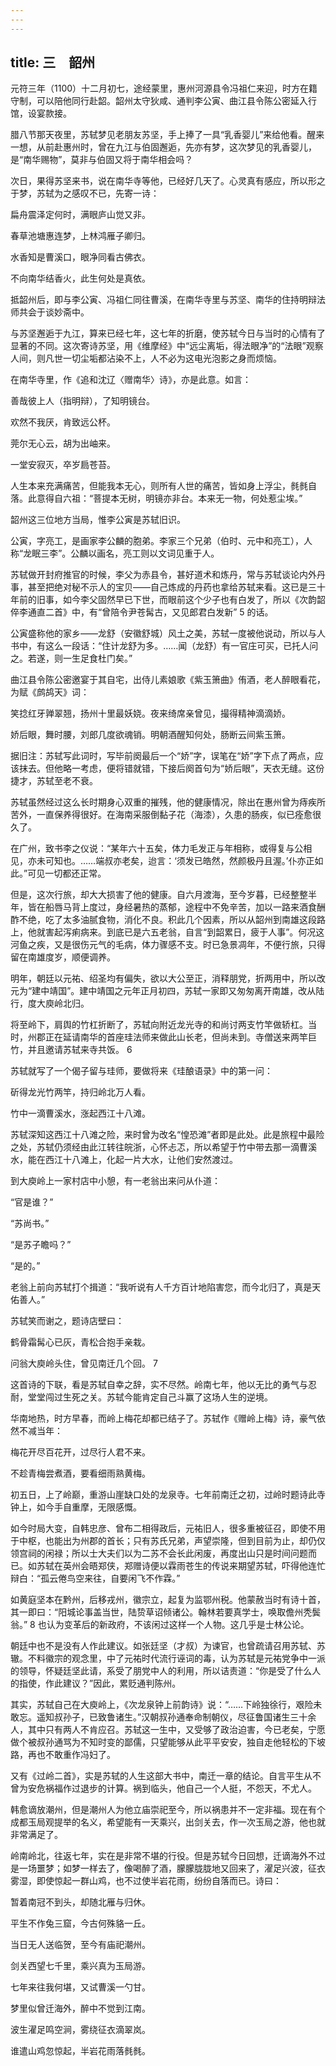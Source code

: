 ```yaml
---
---
---
```

title: 三　韶州
---




元符三年（1100）十二月初七，途经蒙里，惠州河源县令冯祖仁来迎，时方在籍守制，可以陪他同行赴韶。韶州太守狄咸、通判李公寅、曲江县令陈公密延入行馆，设宴款接。

腊八节那天夜里，苏轼梦见老朋友苏坚，手上捧了一具“乳香婴儿”来给他看。醒来一想，从前赴惠州时，曾在九江与伯固邂逅，先亦有梦，这次梦见的乳香婴儿，是“南华赐物”，莫非与伯固又将于南华相会吗？

次日，果得苏坚来书，说在南华寺等他，已经好几天了。心灵真有感应，所以形之于梦，苏轼为之感叹不已，先寄一诗：

扁舟震泽定何时，满眼庐山觉又非。

春草池塘惠连梦，上林鸿雁子卿归。

水香知是曹溪口，眼净同看古佛衣。

不向南华结香火，此生何处是真依。



抵韶州后，即与李公寅、冯祖仁同往曹溪，在南华寺里与苏坚、南华的住持明辩法师共会于谈妙斋中。

与苏坚邂逅于九江，算来已经七年，这七年的折磨，使苏轼今日与当时的心情有了显著的不同。这次寄诗苏坚，用《维摩经》中“远尘离垢，得法眼净”的“法眼”观察人间，则凡世一切尘垢都沾染不上，人不必为这电光泡影之身而烦恼。

在南华寺里，作《追和沈辽〈赠南华〉诗》，亦是此意。如言：

善哉彼上人（指明辩），了知明镜台。

欢然不我厌，肯致远公杯。

莞尔无心云，胡为出岫来。

一堂安寂灭，卒岁扃苍苔。



人生本来充满痛苦，但能我本无心，则所有人世的痛苦，皆如身上浮尘，毵毵自落。此意得自六祖：“菩提本无树，明镜亦非台。本来无一物，何处惹尘埃。”

韶州这三位地方当局，惟李公寅是苏轼旧识。

公寅，字亮工，是画家李公麟的胞弟。李家三个兄弟（伯时、元中和亮工），人称“龙眠三李”。公麟以画名，亮工则以文词见重于人。

苏轼做开封府推官的时候，李父为赤县令，甚好道术和炼丹，常与苏轼谈论内外丹事，甚至把绝对秘不示人的宝贝——自己炼成的丹药也拿给苏轼来看。这已是三十年前的旧事，如今李父固然早已下世，而眼前这个少子也有白发了，所以《次韵韶倅李通直二首》中，有“曾陪令尹苍髯古，又见郎君白发新” 5 的话。

公寅盛称他的家乡——龙舒（安徽舒城）风土之美，苏轼一度被他说动，所以与人书中，有这么一段话：“住计龙舒为多。……闻（龙舒）有一官庄可买，已托人问之。若遂，则一生足食杜门矣。”

曲江县令陈公密邀宴于其自宅，出侍儿素娘歌《紫玉箫曲》侑酒，老人醉眼看花，为赋《鹧鸪天》词：

笑捻红牙亸翠翘，扬州十里最妖娆。夜来绮席亲曾见，撮得精神滴滴娇。

娇后眼，舞时腰，刘郎几度欲魂销。明朝酒醒知何处，肠断云间紫玉箫。



据旧注：苏轼写此词时，写毕前阕最后一个“娇”字，误笔在“娇”字下点了两点，应该抹去。但他略一考虑，便将错就错，下接后阕首句为“娇后眼”，天衣无缝。这份捷才，苏轼至老不衰。

苏轼虽然经过这么长时期身心双重的摧残，他的健康情况，除出在惠州曾为痔疾所苦外，一直保养得很好。在海南采服倒黏子花（海漆），久患的肠疾，似已痊愈很久了。

在广州，致书李之仪说：“某年六十五矣，体力毛发正与年相称，或得复与公相见，亦未可知也。……端叔亦老矣，迨言：‘须发已皓然，然颜极丹且渥。’仆亦正如此。”可见一切都还正常。

但是，这次行旅，却大大损害了他的健康。自六月渡海，至今岁暮，已经整整半年，皆在船唇马背上度过，身经暑热的蒸郁，途程中不免辛苦，加以一路来酒食酬酢不绝，吃了太多油腻食物，消化不良。积此几个因素，所以从韶州到南雄这段路上，他就害起泻痢病来。到底已是六五老翁，自言“到韶累日，疲于人事”。何况这河鱼之疾，又是很伤元气的毛病，体力骤感不支。时已急景凋年，不便行旅，只得留在南雄度岁，顺便调养。

明年，朝廷以元祐、绍圣均有偏失，欲以大公至正，消释朋党，折两用中，所以改元为“建中靖国”。建中靖国之元年正月初四，苏轼一家即又匆匆离开南雄，改从陆行，度大庾岭北归。

将至岭下，肩舆的竹杠折断了，苏轼向附近龙光寺的和尚讨两支竹竿做轿杠。当时，州郡正在延请南华的首座珪法师来做此山长老，但尚未到。寺僧送来两竿巨竹，并且邀请苏轼来寺共饭。 6

苏轼就写了一个偈子留与珪师，要做将来《珪酿语录》中的第一问：

斫得龙光竹两竿，持归岭北万人看。

竹中一滴曹溪水，涨起西江十八滩。



苏轼深知这西江十八滩之险，来时曾为改名“惶恐滩”者即是此处。此是旅程中最险之处，苏轼仍须经由此江转往皖浙，心怀忐忑，所以希望于竹中带去那一滴曹溪水，能在西江十八滩上，化起一片大水，让他们安然渡过。

到大庾岭上一家村店中小憩，有一老翁出来问从仆道：

“官是谁？”

“苏尚书。”

“是苏子瞻吗？”

“是的。”

老翁上前向苏轼打个揖道：“我听说有人千方百计地陷害您，而今北归了，真是天佑善人。”

苏轼笑而谢之，题诗店壁曰：

鹤骨霜髯心已灰，青松合抱手亲栽。

问翁大庾岭头住，曾见南迁几个回。 7



这首诗的下联，看是苏轼自幸之辞，实不尽然。岭南七年，他以无比的勇气与忍耐，堂堂闯过生死之关。苏轼今能肯定自己斗赢了这场人生的逆境。

华南地热，时方早春，而岭上梅花却都已结子了。苏轼作《赠岭上梅》诗，豪气依然不减当年：

梅花开尽百花开，过尽行人君不来。

不趁青梅尝煮酒，要看细雨熟黄梅。



初五日，上了岭巅，重游山崖缺口处的龙泉寺。七年前南迁之初，过岭时题诗此寺钟上，如今手自重摩，无限感慨。

如今时局大变，自韩忠彦、曾布二相得政后，元祐旧人，很多重被征召，即使不用于中枢，也能出为州郡的首长；只有苏氏兄弟，声望崇隆，但到目前为止，却仍仅领宫祠的闲禄；所以士大夫们以为二苏不会长此闲废，再度出山只是时间问题而已。如苏轼在英州会晤郑侠，郑赠诗便以霖雨苍生的传说来期望苏轼，吓得他连忙辩白：“孤云倦鸟空来往，自要闲飞不作霖。”

如黄庭坚本在黔州，后移戎州，徽宗立，起复为监鄂州税。他蒙赦当时有诗十首，其一即曰：“阳城论事盖当世，陆贽草诏倾诸公。翰林若要真学士，唤取儋州秃鬓翁。” 8 也认为变革后的新政府，不该闲过这样一个人物。这几乎是士林公论。

朝廷中也不是没有人作此建议。如张廷坚（才叔）为谏官，也曾疏请召用苏轼、苏辙。不料徽宗的观念里，中了元祐时代流行诬词的毒，认为苏轼是元祐党争中一派的领导，怀疑廷坚此请，系受了朋党中人的利用，所以诘责道：“你是受了什么人的指使，作此建议？”因此，累贬通判陈州。

其实，苏轼自己在大庾岭上，《次龙泉钟上前韵诗》说：“……下岭独徐行，艰险未敢忘。遥知叔孙子，已致鲁诸生。”汉朝叔孙通奉命制朝仪，尽征鲁国诸生三十余人，其中只有两人不肯应召。苏轼这一生中，又受够了政治迫害，今已老矣，宁愿做个被叔孙通骂为不知时变的鄙儒，只望能够从此平平安安，独自走他轻松的下坡路，再也不敢重作冯妇了。

又有《过岭二首》，实是苏轼的人生这部大书中，南迁一章的结论。自言平生从不曾为安危祸福作过退步的计算。祸到临头，他自己一个人挺，不怨天，不尤人。

韩愈谪放潮州，但是潮州人为他立庙崇祀至今，所以祸患并不一定非福。现在有个成都玉局观提举的名义，希望能有一天乘兴，出剑关去，作一次玉局之游，他也就非常满足了。

岭南岭北，往返七年，实在是非常不堪的行役。但是苏轼今日回想，迁谪海外不过是一场噩梦；如梦一样去了，像喝醉了酒，朦朦胧胧地又回来了，濯足兴波，征衣雾湿，即使惊起一群山鸡，也不过使半岩花雨，纷纷自落而已。诗曰：

暂着南冠不到头，却随北雁与归休。

平生不作兔三窟，今古何殊貉一丘。

当日无人送临贺，至今有庙祀潮州。

剑关西望七千里，乘兴真为玉局游。

七年来往我何堪，又试曹溪一勺甘。

梦里似曾迁海外，醉中不觉到江南。

波生濯足鸣空涧，雾绕征衣滴翠岚。

谁遣山鸡忽惊起，半岩花雨落毵毵。